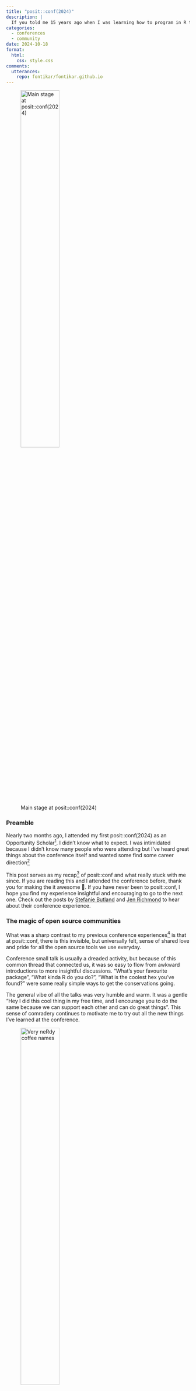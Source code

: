 ```yaml
---
title: "posit::conf(2024)"
description: |
  If you told me 15 years ago when I was learning how to program in R that I      would be attending [posit::conf(2024)](https://posit.co/conference/) - a 3 day   conference that celebrates data science and its community, I probably wouldn’t   have believed you
categories:
  - conferences
  - community
date: 2024-10-18
format:
  html:
    css: style.css
comments:
  utterances:
    repo: fontikar/fontikar.github.io
---
```


![Main stage at posit::conf(2024)](IMG_3551.jpeg){fig-align="center" width="50%"}

### Preamble

Nearly two months ago, I attended my first posit::conf(2024) as an Opportunity Scholar[^1]. I didn’t know what to expect. I was intimidated because I didn’t know many people who were attending but I’ve heard great things about the conference itself and wanted some find some career direction[^2]

This post serves as my recap[^3] of posit::conf and what really stuck with me since. If you are reading this and I attended the conference before, thank you for making the it awesome 💜. If you have never been to posit::conf, I hope you find my experience insightful and encouraging to go to the next one. Check out the posts by [Stefanie Butland]() and [Jen Richmond](https://jennyrichmond.netlify.app/blog/2024-10-03-what-i-learned-at-positconf/) to hear about their conference experience.

### The magic of open source communities

What was a sharp contrast to my previous conference experiences[^4] is that at posit::conf, there is this invisible, but universally felt, sense of shared love and pride for all the open source tools we use everyday.

Conference small talk is usually a dreaded activity, but because of this common thread that connected us, it was so easy to flow from awkward introductions to more insightful discussions. "What's your favourite package", "What kinda R do you do?", "What is the coolest hex you’ve found?” were some really simple ways to get the conservations going.

The general vibe of all the talks was very humble and warm. It was a gentle "Hey I did this cool thing in my free time, and I encourage you to do the same because we can support each other and can do great things”. This sense of comradery continues to motivate me to try out all the new things I’ve learned at the conference.

![Very neRdy coffee names](IMG_3501.jpeg){fig-align="center" width="50%"}

### In three dimension

Being an R programmer can be a physically isolating experience. I go to work, I turn on my computer and I code - by myself. If I need help, my first point of support is Google which usually points me to the resources that are written by folks in the R community. In reality, I was not really alone to begin with. I have this incredible, generous community to lean on.

What was very apparent to me at posit::conf was that the names I have become familiar with over the years are all here in three-dimension. [Hadley Wickham](https://hadley.nz/), [Jenny Bryan](https://jennybryan.org/), [Julie Lowndes](https://jules32.github.io/) and so many more! I felt a great sense of gratitude and maybe a bit of fan-girling for their contributions to the community

![Joe Cheng's live demo on how integrate an LLM into a shiny app](IMG_3541.jpeg){fig-align="center" width="80%"}

Importantly, this gratitude had turned into motivation of wanting to contribute back to the community. The size of the contribution is not important here, it's the act of doing itself is what is key.

This could mean:

-   writing a really good reprex of a question in a forum like Posit Community or Stack Overflow or Github Issues.
-   writing a kind, considered and helpful reply to an existing question
-   write a quick blog on your problem and solution, tag it will keywords so that it may be searchable
-   give a workshop to your local community, record it for others

Remembering your contribution might address another person’s problem

### A small fry's impact

I was expecting to go to the conference to absorb, to learn, to be in the shadows and take it all in. Hearing folks say: "Oh my goodness, you're Fonti?!" was really surreal. What? Is this really happening? To learn that the small things I've done have supported someone was just so warm and fuzzy. I had a great chat with [Lee Durbin](https://leedurbin.co.nz/) about his journey since attending my [R packages workshop](https://www.youtube.com/watch?v=4-9jX5F_l8g) gave me a sense of pride.

These experiences reaffirmed my passion and sense of belonging in the community. It made me want to do more, do better and share it with others. It also reassured me to just - be - myself.

### Take homes

What is clear to me was that posit::conf celebrates the open source R and Python community.

The communities’ generosity in sharing their knowledge is magnified at the conference and encourages you to contribute.

Your contributions, no matter how small or insignificant you think it may be, can still drive positivity.

![Jen Richmond and I at the hex sticker wall!](IMG_3484.jpeg){fig-align="center" width="50%"}

[^1]: The Opportunity Scholar program is one of Posit’s initiatives to celebrate and support folks from groups that are not well represented in the data science community to attend posit::conf. Attending a conference is very costly - there are many considerations, time from work, child/dependent care, travel, accommodation. If it wasn’t for the program, I would not have been able to attend posit::conf. I highly recommend putting an application in.

[^2]: I finished my PhD in 2020 and found myself in a job dedicated to working with researchers and building R packages and Shiny applications. I'm technically a "research software engineer" but to me that title doesn't sit right. This role been an amazing opportunity to deeply learn about software engineering practices but as a biologist at heart, I desperately missed answering questions with my data skills. Being in somewhat of a career crossroad/existential crisis, it was important for me to attend posit::conf. I wanted to meet other kindred spirits that shared the enthusiasm I have for everything I know about R and see what they are doing.

[^3]: It goes without saying, but I am going to say it anyway, my perspective is reflective of my experience so it is only one tiny slice of many experiences of posit::conf.

[^4]: By training, I am an evolutionary biologist and ecologist. The conferences I've been to were less about the community and more about showcasing your own research and establishing your own niche. Some meetings were more friendly than others and generally, hierarchy is more apparent which can feel a bit unwelcoming for newcomers
